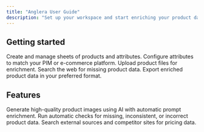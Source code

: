 ```yaml
---
title: "Anglera User Guide"
description: "Set up your workspace and start enriching your product data in minutes."
---
```


## Getting started

<Columns cols={2}>
  <Card title="Sheet Setup" icon="table" href="/guides/sheet-setup">
    Create and manage sheets of products and attributes.
  </Card>
  <Card title="Attribute Setup" icon="sliders" href="/guides/attribute-setup">
    Configure attributes to match your PIM or e-commerce platform.
  </Card>
  <Card title="File Upload" icon="upload" href="/guides/file-upload">
    Upload product files for enrichment.
  </Card>
  <Card title="Web Search" icon="globe" href="/guides/web-search">
    Search the web for missing product data.
  </Card>
  <Card title="Export Settings" icon="file-export" href="/guides/export-settings">
    Export enriched product data in your preferred format.
  </Card>
</Columns>

## Features

<Columns cols={2}>
  <Card title="Image Generation" icon="wand-magic-sparkles" href="/guides/image-generation">
    Generate high-quality product images using AI with automatic prompt enrichment.
  </Card>
  <Card title="Validations" icon="check" href="/guides/validations">
    Run automatic checks for missing, inconsistent, or incorrect product data.
  </Card>
  <Card title="Price Reports" icon="tags" href="/guides/price-reports">
    Search external sources and competitor sites for pricing data.
  </Card>
</Columns>